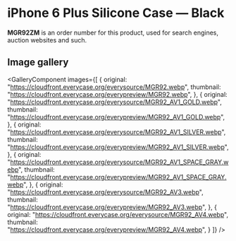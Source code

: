 
# iPhone 6 Plus Silicone Case — Black

<Callout type='info' emoji='👉🏻'>**MGR92ZM** is an order number for this product, used for search engines, auction websites and such.</Callout>

## Image gallery

<GalleryComponent
    images={[
      {
        original: "https://cloudfront.everycase.org/everysource/MGR92.webp",
        thumbnail: "https://cloudfront.everycase.org/everypreview/MGR92.webp",
      },
      {
        original: "https://cloudfront.everycase.org/everysource/MGR92_AV1_GOLD.webp",
        thumbnail: "https://cloudfront.everycase.org/everypreview/MGR92_AV1_GOLD.webp",
      },
      {
        original: "https://cloudfront.everycase.org/everysource/MGR92_AV1_SILVER.webp",
        thumbnail: "https://cloudfront.everycase.org/everypreview/MGR92_AV1_SILVER.webp",
      },
      {
        original: "https://cloudfront.everycase.org/everysource/MGR92_AV1_SPACE_GRAY.webp",
        thumbnail: "https://cloudfront.everycase.org/everypreview/MGR92_AV1_SPACE_GRAY.webp",
      },
      {
        original: "https://cloudfront.everycase.org/everysource/MGR92_AV3.webp",
        thumbnail: "https://cloudfront.everycase.org/everypreview/MGR92_AV3.webp",
      },
      {
        original: "https://cloudfront.everycase.org/everysource/MGR92_AV4.webp",
        thumbnail: "https://cloudfront.everycase.org/everypreview/MGR92_AV4.webp",
      }
    ]}
  />
